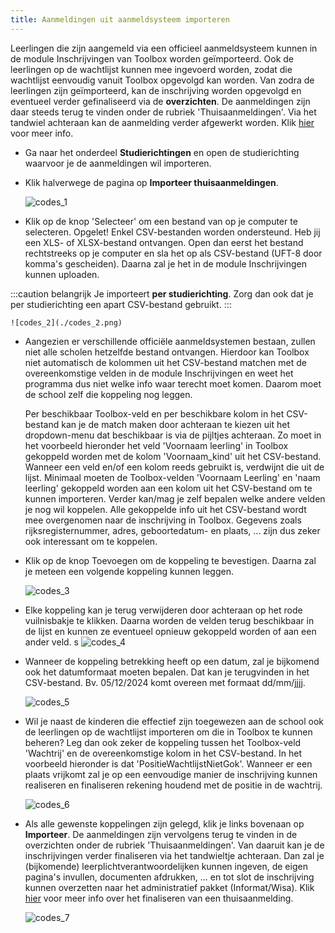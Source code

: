 ```yaml
---
title: Aanmeldingen uit aanmeldsysteem importeren 
---
```


Leerlingen die zijn aangemeld via een officieel aanmeldsysteem kunnen in de module Inschrijvingen van Toolbox worden geïmporteerd. Ook de leerlingen op de wachtlijst kunnen mee ingevoerd worden, zodat die wachtlijst eenvoudig vanuit Toolbox opgevolgd kan worden. Van zodra de leerlingen zijn geïmporteerd, kan de inschrijving worden opgevolgd en eventueel verder gefinaliseerd via de **overzichten**. De aanmeldingen zijn daar steeds terug te vinden onder de rubriek 'Thuisaanmeldingen'. Via het tandwiel achteraan kan de aanmelding verder afgewerkt worden. Klik [hier](/inschrijvingen/opvolging/) voor meer info.

- Ga naar het onderdeel **Studierichtingen** en open de studierichting waarvoor je de aanmeldingen wil importeren. 
- Klik halverwege de pagina op **Importeer thuisaanmeldingen**.

    ![codes_1](./codes_1.png)

- Klik op de knop 'Selecteer' om een bestand van op je computer te selecteren. Opgelet! Enkel CSV-bestanden worden ondersteund. Heb jij een XLS- of XLSX-bestand ontvangen. Open dan eerst het bestand rechtstreeks op je computer en sla het op als CSV-bestand (UFT-8 door komma's gescheiden). Daarna zal je het in de module Inschrijvingen kunnen uploaden. 

:::caution belangrijk
Je importeert **per studierichting**. Zorg dan ook dat je per studierichting een apart CSV-bestand gebruikt. 
:::

    ![codes_2](./codes_2.png)

- Aangezien er verschillende officiële aanmeldsystemen bestaan, zullen niet alle scholen hetzelfde bestand ontvangen. Hierdoor kan Toolbox niet automatisch de kolommen uit het CSV-bestand matchen met de overeenkomstige velden in de module Inschrijvingen en weet het programma dus niet welke info waar terecht moet komen. Daarom moet de school zelf die koppeling nog leggen. 

    Per beschikbaar Toolbox-veld en per beschikbare kolom in het CSV-bestand kan je de match maken door achteraan te kiezen uit het dropdown-menu dat beschikbaar is via de pijltjes achteraan. Zo moet in het voorbeeld hieronder het veld 'Voornaam leerling' in Toolbox gekoppeld worden met de kolom 'Voornaam_kind' uit het CSV-bestand. Wanneer een veld en/of een kolom reeds gebruikt is, verdwijnt die uit de lijst. Minimaal moeten de Toolbox-velden 'Voornaam Leerling' en 'naam leerling' gekoppeld worden aan een kolom uit het CSV-bestand om te kunnen importeren. Verder kan/mag je zelf bepalen welke andere velden je nog wil koppelen. Alle gekoppelde info uit het CSV-bestand wordt mee overgenomen naar de inschrijving in Toolbox. Gegevens zoals rijksregisternummer, adres, geboortedatum- en plaats, ... zijn dus zeker ook interessant om te koppelen. 
- Klik op de knop Toevoegen om de koppeling te bevestigen. Daarna zal je meteen een volgende koppeling kunnen leggen.

    ![codes_3](./codes_3.png)

- Elke koppeling kan je terug verwijderen door achteraan op het rode vuilnisbakje te klikken. Daarna worden de velden terug beschikbaar in de lijst en kunnen ze eventueel opnieuw gekoppeld worden of aan een ander veld.
s
    ![codes_4](./codes_4.png)

- Wanneer de koppeling betrekking heeft op een datum, zal je bijkomend ook het datumformaat moeten bepalen. Dat kan je terugvinden in het CSV-bestand. Bv. 05/12/2024 komt overeen met formaat dd/mm/jjjj. 

    ![codes_5](./codes_5.png)

- Wil je naast de kinderen die effectief zijn toegewezen aan de school ook de leerlingen op de wachtlijst importeren om die in Toolbox te kunnen beheren? Leg dan ook zeker de koppeling tussen het Toolbox-veld 'Wachtrij' en de overeenkomstige kolom in het CSV-bestand. In het voorbeeld hieronder is dat 'PositieWachtlijstNietGok'. Wanneer er een plaats vrijkomt zal je op een eenvoudige manier de inschrijving kunnen realiseren en finaliseren rekening houdend met de positie in de wachtrij. 

    ![codes_6](./codes_6.PNG)

- Als alle gewenste koppelingen zijn gelegd, klik je links bovenaan op **Importeer**. De aanmeldingen zijn vervolgens terug te vinden in de overzichten onder de rubriek 'Thuisaanmeldingen'. Van daaruit kan je de inschrijvingen verder finaliseren via het tandwieltje achteraan. Dan zal je (bijkomende) leerplichtverantwoordelijken kunnen ingeven, de eigen pagina's invullen, documenten afdrukken, ... en tot slot de inschrijving kunnen overzetten naar het administratief pakket (Informat/Wisa). Klik [hier](/inschrijvingen/opvolging/) voor meer info over het finaliseren van een thuisaanmelding. 

    ![codes_7](./codes_7.png)
